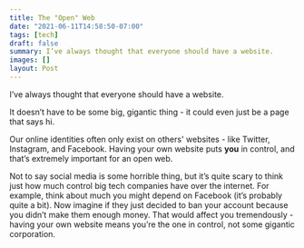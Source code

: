 ```yaml
---
title: The "Open" Web
date: "2021-06-11T14:58:50-07:00"
tags: [tech]
draft: false
summary: I’ve always thought that everyone should have a website.
images: []
layout: Post
---
```


I’ve always thought that everyone should have a website.

It doesn’t have to be some big, gigantic thing - it could even just be a page that says hi.

Our online identities often only exist on others' websites - like Twitter, Instagram, and Facebook. Having your own website puts **you** in control, and that’s extremely important for an open web.

Not to say social media is some horrible thing, but it’s quite scary to think just how much control big tech companies have over the internet. For example, think about much you might depend on Facebook (it’s probably quite a bit). Now imagine if they just decided to ban your account because you didn’t make them enough money. That would affect you tremendously - having your own website means you’re the one in control, not some gigantic corporation.
